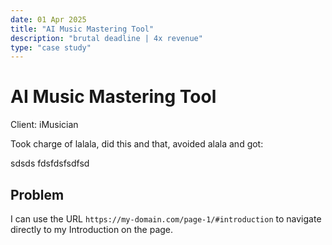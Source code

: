 ```yaml
---
date: 01 Apr 2025
title: "AI Music Mastering Tool"
description: "brutal deadline | 4x revenue"
type: "case study"
---
```


# AI Music Mastering Tool

Client: iMusician

Took charge of lalala, did this and that, avoided alala and got:

sdsds
fdsfdsfsdfsd

## Problem

I can use the URL `https://my-domain.com/page-1/#introduction` to navigate directly to my Introduction on the page.
